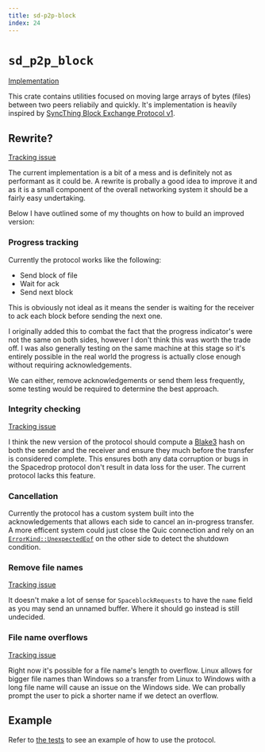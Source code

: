 ```yaml
---
title: sd-p2p-block
index: 24
---
```


# `sd_p2p_block`

[Implementation](https://github.com/spacedriveapp/spacedrive/tree/main/crates/p2p/crates/block)

This crate contains utilities focused on moving large arrays of bytes (files) between two peers reliabily and quickly. It's implementation is heavily inspired by [SyncThing Block Exchange Protocol v1](https://docs.syncthing.net/specs/bep-v1.html).

## Rewrite?

[Tracking issue](https://linear.app/spacedriveapp/issue/ENG-1760/block-protocol-v2)

The current implementation is a bit of a mess and is definitely not as performant as it could be. A rewrite is probally a good idea to improve it and as it is a small component of the overall networking system it should be a fairly easy undertaking.

Below I have outlined some of my thoughts on how to build an improved version:

### Progress tracking

Currently the protocol works like the following:

- Send block of file
- Wait for ack
- Send next block

This is obviously not ideal as it means the sender is waiting for the receiver to ack each block before sending the next one.

I originally added this to combat the fact that the progress indicator's were not the same on both sides, however I don't think this was worth the trade off. I was also generally testing on the same machine at this stage so it's entirely possible in the real world the progress is actually close enough without requiring acknowledgements.

We can either, remove acknowledgements or send them less frequently, some testing would be required to determine the best approach.

### Integrity checking

[Tracking issue](https://linear.app/spacedriveapp/issue/ENG-1312/spaceblock-file-checksum)

I think the new version of the protocol should compute a [Blake3](<https://en.wikipedia.org/wiki/BLAKE_(hash_function)>) hash on both the sender and the receiver and ensure they much before the transfer is considered complete. This ensures both any data corruption or bugs in the Spacedrop protocol don't result in data loss for the user. The current protocol lacks this feature.

### Cancellation

Currently the protocol has a custom system built into the acknowledgements that allows each side to cancel an in-progress transfer. A more efficent system could just close the Quic connection and rely on an [`ErrorKind::UnexpectedEof`](https://doc.rust-lang.org/stable/std/io/enum.ErrorKind.html#variant.UnexpectedEof) on the other side to detect the shutdown condition.

### Remove file names

[Tracking issue](https://linear.app/spacedriveapp/issue/ENG-1292/spaceblock-abstract-name-from-spaceblockrequest)

It doesn't make a lot of sense for `SpaceblockRequests` to have the `name` field as you may send an unnamed buffer. Where it should go instead is still undecided.

### File name overflows

[Tracking issue](https://linear.app/spacedriveapp/issue/ENG-572/spaceblock-file-name-overflow)

Right now it's possible for a file name's length to overflow. Linux allows for bigger file names than Windows so a transfer from Linux to Windows with a long file name will cause an issue on the Windows side. We can probally prompt the user to pick a shorter name if we detect an overflow.

## Example

Refer to [the tests](https://github.com/spacedriveapp/spacedrive/blob/0392c781d75d8f8a571ed43a61ce90e11c7d73d5/crates/p2p/crates/block/src/lib.rs#L227) to see an example of how to use the protocol.
